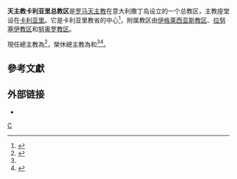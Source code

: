 {{primary sources|time=2019-11-17T14:51:15+00:00}}
{{Infobox diocese
|name = 卡利亞里
|jurisdiction = 總教區
|image = [[File:Cagliari_kathedrale_fassade01.jpg|250px]]
|caption = 總教區的主教座堂
|border = catholic
|location = [[卡利亞里|卡利亞里]]
|rite = [[羅馬禮|羅馬禮]]
|pope = {{incumbent pope}}
|metropolitan = {{link-de|若瑟·巴圖里|Giuseppe Baturi}}
|coadjutor archbishop =
|auxiliary = 
|emeritus = {{link-en|若瑟·馬尼|Giuseppe Mani}}（榮休總主教）<br />{{link-en|亨利·米廖|Arrigo Miglio}}（榮休總主教）
}}
'''天主教卡利亚里总教区'''是[[罗马天主教|罗马天主教]]在意大利撒丁岛设立的一个总教区，主教座堂设在[[卡利亚里|卡利亚里]]。它是卡利亚里教省的中心<ref>{{Cite web |url=http://www.catholic-hierarchy.org/diocese/dcagl.html |title=''Catholic Hierarchy'' page |accessdate=2008-10-28 |archive-date=2019-03-30 |archive-url=https://web.archive.org/web/20190330232130/http://www.catholic-hierarchy.org/diocese/dcagl.html |dead-url=no }}</ref>，附属教区由[[天主教伊格萊西亞斯教區|伊格莱西亚斯教区]]、[[天主教拉努塞伊教區|拉努塞伊教区]]和[[天主教努奧羅教區|努奥罗教区]]。

現任總主教為{{link-de|若瑟·巴圖里|Giuseppe Baturi}}<ref name="Vatican20191116">{{cite press release |title=Rinunce e nomine, 16.11.2019 |url=https://press.vatican.va/content/salastampa/it/bollettino/pubblico/2019/11/16/0882/01840.html |publisher=Sala Stampa della Santa Sede |accessdate=2019-11-17 |archiveurl=https://web.archive.org/web/20191117130358/https://press.vatican.va/content/salastampa/it/bollettino/pubblico/2019/11/16/0882/01840.html |archivedate=2019-11-17 |language=it |date=2019-11-16 |dead-url=no }}</ref>，榮休總主教為{{link-en|若瑟·馬尼|Giuseppe Mani}}和{{link-en|亨利·米廖|Arrigo Miglio}}<ref name="Vatican20191116" /><ref>{{cite press release |title=RINUNCE E NOMINE, 25.02.2012 |url=https://press.vatican.va/content/salastampa/it/bollettino/pubblico/2012/02/25/0120/00272.html |publisher=Sala Stampa della Santa Sede |accessdate=2019-11-17 |archiveurl=https://web.archive.org/web/20191117133905/https://press.vatican.va/content/salastampa/it/bollettino/pubblico/2012/02/25/0120/00272.html |archivedate=2019-11-17 |language=it |date=2012-02-25 |dead-url=no }}</ref>。

==參考文獻==
{{reflist}}

==外部链接==
*{{CathEncy|wstitle=Archdiocese of Cagliari}}

{{意大利天主教教區}}

[[Category:意大利天主教教区|C]]